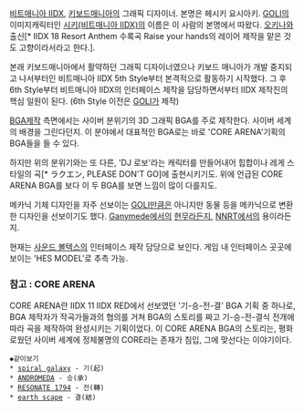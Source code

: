 [[비트매니아 IIDX]], [[키보드매니아]]의 그래픽 디자이너. 본명은 헤시키 요시아키. [[GOLI]]의 이미지캐릭터인 [[시키(비트매니아 IIDX)]]의 이름은 이 사람의 본명에서 따왔다. [[오키나와]] 출신[* IIDX 18 Resort Anthem 수록곡 Raise your hands의 레이어 제작을 맡은 것도 고향이라서라고 한다.].
 
본래 키보드매니아에서 활약하던 그래픽 디자이너였으나 키보드 매니아가 개발 중지되고 나서부터인 비트매니아 IIDX 5th Style부터 본격적으로 활동하기 시작했다. 그 후 6th Style부터 비트매니아 IIDX의 인터페이스 제작을 담당하면서부터 IIDX 제작진의 핵심 일원이 된다. (6th Style 이전은 [[GOLI]]가 제작)

[[BGA]]제작 측면에서는 사이버 분위기의 3D 그래픽 BGA를 주로 제작한다. 사이버 세계의 배경을 그린다던지. 이 분야에서 대표적인 BGA로는 바로 'CORE ARENA'기획의 BGA들을 들 수 있다.

하지만 위의 분위기와는 또 다른, 'DJ 로보'라는 캐릭터를 만들어내어 힙합이나 레게 스타일의 곡[* ラクエン, PLEASE DON'T GO]에 출현시키기도. 위에 언급된 CORE ARENA BGA를 보다 이 두 BGA를 보면 느낌이 많이 다를지도.

메카닉 기체 디자인을 자주 선보이는 [[GOLI]]만큼은 아니지만 동물 등을 메카닉으로 변환한 디자인을 선보이기도 했다. [[Ganymede]]에서의 [[현무]]라든지, [[NNRT]]에서의 용이라든지.

현재는 [[사운드 볼텍스]]의 인터페이스 제작 담당으로 보인다. 게임 내 인터페이스 곳곳에 보이는 'HES MODEL'로 추측 가능. 

=== 참고 : CORE ARENA ===
CORE ARENA란 IIDX 11 IIDX RED에서 선보였던 '기-승-전-결' BGA 기획 중 하나로, BGA 제작자가 작곡가들과의 협의를 거쳐 BGA의 스토리를 짜고 기-승-전-결식 전개에 따라 곡을 제작하여 완성시키는 기획이었다. 이 CORE ARENA BGA의 스토리는, 평화로웠던 사이버 세계에 정체불명의 CORE라는 존재가 침입, 그에 맞선다는 이야기이다.

 ◆같이보기
 * [[spiral galaxy]] - 기(起)
 * [[ANDROMEDA]] - 승(承)
 * [[RESONATE 1794]] - 전(轉)
 * [[earth scape]] - 결(結)
